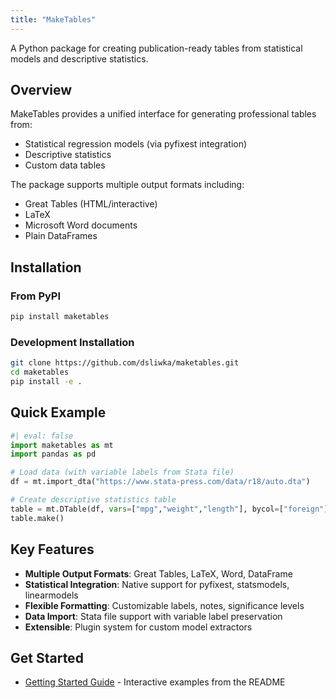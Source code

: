 ```yaml
---
title: "MakeTables"
---
```


A Python package for creating publication-ready tables from statistical models and descriptive statistics.

## Overview

MakeTables provides a unified interface for generating professional tables from:

- Statistical regression models (via pyfixest integration)
- Descriptive statistics 
- Custom data tables

The package supports multiple output formats including:

- Great Tables (HTML/interactive)
- LaTeX
- Microsoft Word documents
- Plain DataFrames

## Installation

### From PyPI
```bash
pip install maketables
```

### Development Installation
```bash
git clone https://github.com/dsliwka/maketables.git
cd maketables
pip install -e .
```

## Quick Example

```python
#| eval: false
import maketables as mt
import pandas as pd

# Load data (with variable labels from Stata file)
df = mt.import_dta("https://www.stata-press.com/data/r18/auto.dta")

# Create descriptive statistics table
table = mt.DTable(df, vars=["mpg","weight","length"], bycol=["foreign"])
table.make()
```

## Key Features

- **Multiple Output Formats**: Great Tables, LaTeX, Word, DataFrame
- **Statistical Integration**: Native support for pyfixest, statsmodels, linearmodels
- **Flexible Formatting**: Customizable labels, notes, significance levels
- **Data Import**: Stata file support with variable label preservation
- **Extensible**: Plugin system for custom model extractors

## Get Started

- [Getting Started Guide](getting-started.ipynb) - Interactive examples from the README